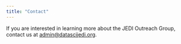 ```yaml
---
title: "Contact"
---
```


If you are interested in learning more about the JEDI Outreach Group, contact us at [admin\@datascijedi.org](mailto:admin@datascijedi.org).
